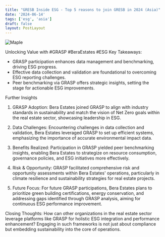 ```yaml
---
title: "GRESB Inside ESG - Top 5 reasons to join GRESB in 2024 (Asia)"
date: '2024-06-14'
tags: ['esg', 'asia']
draft: false
layout: PostLayout
---
```


<div className="flex justify-center">
<div className="my-1 w-full px-2 xl:my-1 xl:w-1/2 xl:px-2">
    <img src="https://img.youtube.com/vi/UBPMg9bVARQ/0.jpg" alt="Maple" className="mx-auto h-58 w-auto" />
</div>
</div>

Unlocking Value with #GRASP #BeraEstates #ESG
Key Takeaways:
- GRASP participation enhances data management and benchmarking, driving ESG progress.
- Effective data collection and validation are foundational to overcoming ESG reporting challenges.
- Peer benchmarking via GRASP offers strategic insights, setting the stage for actionable ESG improvements.

Further Insights
1. GRASP Adoption:
Bera Estates joined GRASP to align with industry standards in sustainability and match the vision of Net Zero goals within the real estate sector, showcasing leadership in ESG.

2. Data Challenges:
Encountering challenges in data collection and validation, Bera Estates leveraged GRASP to set up efficient systems, emphasizing the importance of accurate environmental impact data.

3. Benefits Realized:
Participation in GRASP yielded peer benchmarking insights, enabling Bera Estates to strategize on resource consumption, governance policies, and ESG initiatives more effectively.

4. Risk & Opportunity:
GRASP facilitated comprehensive risk and opportunity assessments within Bera Estates' operations, particularly in climate resilience and sustainability strategies for real estate projects.

5. Future Focus:
For future GRASP participations, Bera Estates plans to prioritize green building certifications, energy conservation, and addressing gaps identified through GRASP analysis, aiming for continuous ESG performance improvement.

Closing Thoughts:
How can other organizations in the real estate sector leverage platforms like GRASP for holistic ESG integration and performance enhancement? Engaging in such frameworks is not just about compliance but embedding sustainability into the core of operations.
